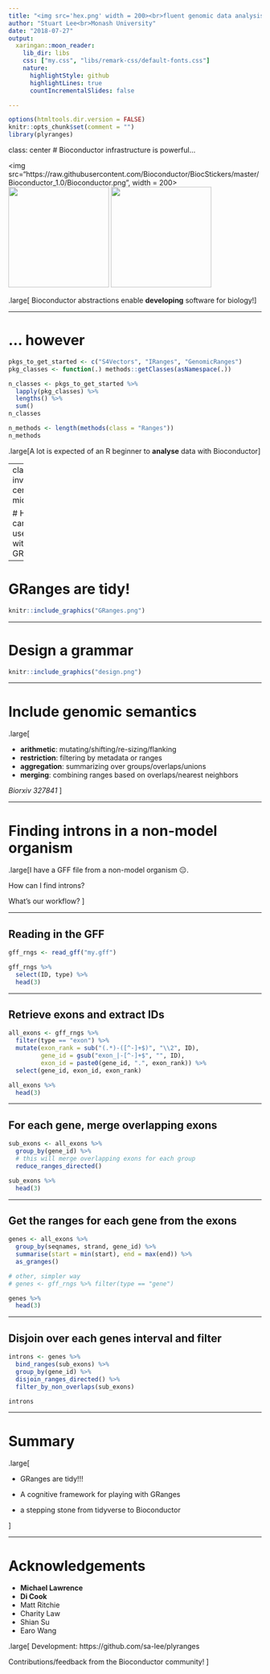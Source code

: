 ```yaml
---
title: "<img src='hex.png' width = 200><br>fluent genomic data analysis with R/Bioconductor"
author: "Stuart Lee<br>Monash University"
date: "2018-07-27"
output:
  xaringan::moon_reader:
    lib_dir: libs
    css: ["my.css", "libs/remark-css/default-fonts.css"]
    nature:
      highlightStyle: github
      highlightLines: true
      countIncrementalSlides: false

---
```


```r
options(htmltools.dir.version = FALSE)
knitr::opts_chunk$set(comment = "")
library(plyranges)
```

class: center
# Bioconductor infrastructure is powerful...

<div style = "display:block; margin-left:auto; margin-right:auto">
  <img src="https://raw.githubusercontent.com/Bioconductor/BiocStickers/master/Bioconductor_1.0/Bioconductor.png", width = 200>
  <img src="https://raw.githubusercontent.com/Bioconductor/BiocStickers/master/GenomicRanges/GenomicRanges.png" width = "200">
  <img src="https://raw.githubusercontent.com/Bioconductor/BiocStickers/master/IRanges/IRanges.png" width = "200">
</div>

.large[
Bioconductor abstractions enable **developing** software for biology!
]

---

# ... however

```r
pkgs_to_get_started <- c("S4Vectors", "IRanges", "GenomicRanges")
pkg_classes <- function(.) methods::getClasses(asNamespace(.))

n_classes <- pkgs_to_get_started %>% 
  lapply(pkg_classes) %>% 
  lengths() %>% 
  sum()
n_classes

n_methods <- length(methods(class = "Ranges"))
n_methods
```

.large[A lot is expected of an R beginner to **analyse** data with Bioconductor]

---
class: inverse, center, middle

# How far can a user get with just a GRanges?

---

# GRanges are tidy!

```r
knitr::include_graphics("GRanges.png")
```

---

# Design a grammar


```r

knitr::include_graphics("design.png")

```

---

# Include genomic semantics

.large[

- **arithmetic**: mutating/shifting/re-sizing/flanking
- **restriction**: filtering by metadata or ranges
- **aggregation**: summarizing over groups/overlaps/unions
- **merging**: combining ranges based on overlaps/nearest neighbors



_Biorxiv 327841_
]


---

# Finding introns in a non-model organism

.large[I have a GFF file from a non-model organism 😑.

How can I find introns?

What's our workflow?
]
 
---



## Reading in the GFF

```r
gff_rngs <- read_gff("my.gff")

gff_rngs %>% 
  select(ID, type) %>% 
  head(3)
```

---

## Retrieve exons and extract IDs

```r
all_exons <- gff_rngs %>% 
  filter(type == "exon") %>% 
  mutate(exon_rank = sub("(.*)-([^-]+$)", "\\2", ID),
         gene_id = gsub("exon_|-[^-]+$", "", ID),
         exon_id = paste0(gene_id, ".", exon_rank)) %>% 
  select(gene_id, exon_id, exon_rank) 

all_exons %>% 
  head(3)
```

---

## For each gene, merge overlapping exons

```r
sub_exons <- all_exons %>% 
  group_by(gene_id) %>%
  # this will merge overlapping exons for each group
  reduce_ranges_directed()

sub_exons %>% 
  head(3)
```
---

## Get the ranges for each gene from the exons

```r
genes <- all_exons %>% 
  group_by(seqnames, strand, gene_id) %>% 
  summarise(start = min(start), end = max(end)) %>% 
  as_granges()

# other, simpler way
# genes <- gff_rngs %>% filter(type == "gene")

genes %>% 
  head(3)
```

---


## Disjoin over each genes interval and filter

```r
introns <- genes %>% 
  bind_ranges(sub_exons) %>% 
  group_by(gene_id) %>% 
  disjoin_ranges_directed() %>% 
  filter_by_non_overlaps(sub_exons)

introns 
```

---

# Summary

.large[

- GRanges are tidy!!!

- A cognitive framework for playing with GRanges

- a stepping stone from tidyverse to Bioconductor

]

---

# Acknowledgements

- **Michael Lawrence**
- **Di Cook**
- Matt Ritchie
- Charity Law
- Shian Su
- Earo Wang

.large[
Development: https://github.com/sa-lee/plyranges

Contributions/feedback from the Bioconductor community!
]